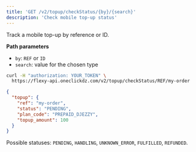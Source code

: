 ```yaml
---
title: 'GET /v2/topup/checkStatus/{by}/{search}'
description: 'Check mobile top-up status'
---
```


Track a mobile top-up by reference or ID.

**Path parameters**
- `by`: `REF` or `ID`
- `search`: value for the chosen type

```bash
curl -H "authorization: YOUR_TOKEN" \
  https://flexy-api.oneclickdz.com/v2/topup/checkStatus/REF/my-order
```

```json
{
  "topup": {
    "ref": "my-order",
    "status": "PENDING",
    "plan_code": "PREPAID_DJEZZY",
    "topup_amount": 100
  }
}
```

Possible statuses: `PENDING`, `HANDLING`, `UNKNOWN_ERROR`, `FULFILLED`, `REFUNDED`.
